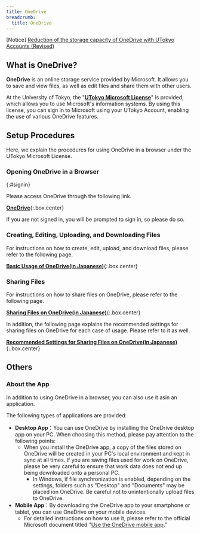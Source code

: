 ```yaml
---
title: OneDrive
breadcrumb:
  title: OneDrive
---
```



<div class="box--alert">
    [Notice] <a href="/en/notice/2024/0422-microsoft-storage/">Reduction of the storage capacity of OneDrive with UTokyo Accounts (Revised)</a>
</div>

## What is OneDrive?
**OneDrive** is an online storage service provided by Microsoft. It allows you to save and view files, as well as edit files and share them with other users.

At the University of Tokyo, the "[**UTokyo Microsoft License**](..)" is provided, which allows you to use Microsoft's information systems. By using this license, you can sign in to Microsoft using your UTokyo Account, enabling the use of various OneDrive features.

## Setup Procedures
Here, we explain the procedures for using OneDrive in a browser under the UTokyo Microsoft License.

### Opening OneDrive in a Browser
{:#signin}

Please access OneDrive through the following link.

**[OneDrive](https://univtokyo-my.sharepoint.com/)**{:.box.center}

If you are not signed in, you will be prompted to sign in, so please do so.

### Creating, Editing, Uploading, and Downloading Files
For instructions on how to create, edit, upload, and download files, please refer to the following page.

**[Basic Usage of OneDrive(in Japanese)](/microsoft/onedrive/basic)**{:.box.center}

### Sharing Files
For instructions on how to share files on OneDrive, please refer to the following page.

**[Sharing Files on OneDrive(in Japanese)](/microsoft/onedrive/share)**{:.box.center}

In addition, the following page explains the recommended settings for sharing files on OneDrive for each case of usage. Please refer to it as well.

**[Recommended Settings for Sharing Files on OneDrive(in Japanese)](/microsoft/onedrive/recommendation)**{:.box.center}

## Others
### About the App
In addition to using OneDrive in a browser, you can also use it asin an application.

The following types of applications are provided:

- **Desktop App**：You can use OneDrive by installing the OneDrive desktop app on your PC. When choosing this method, please pay attention to the following points:
    - When you install the OneDrive app, a copy of the files stored on OneDrive will be created in your PC's local environment and kept in sync at all times. If you are saving files used for work on OneDrive, please be very careful to ensure that work data does not end up being downloaded onto a personal PC.
        - In Windows, if file synchronization is enabled, depending on the settings, folders such as "Desktop" and "Documents" may be placed ion OneDrive. Be careful not to unintentionally upload files to OneDrive.
- **Mobile App**：By downloading the OneDrive app to your smartphone or tablet, you can use OneDrive on your mobile devices.
    - For detailed instructions on how to use it, please refer to the official Microsoft document titled "[Use the OneDrive mobile app](https://support.microsoft.com/en-us/office/use-the-onedrive-mobile-app-d26c1b0d-8047-42bf-9104-f6e9a3576e62)."
